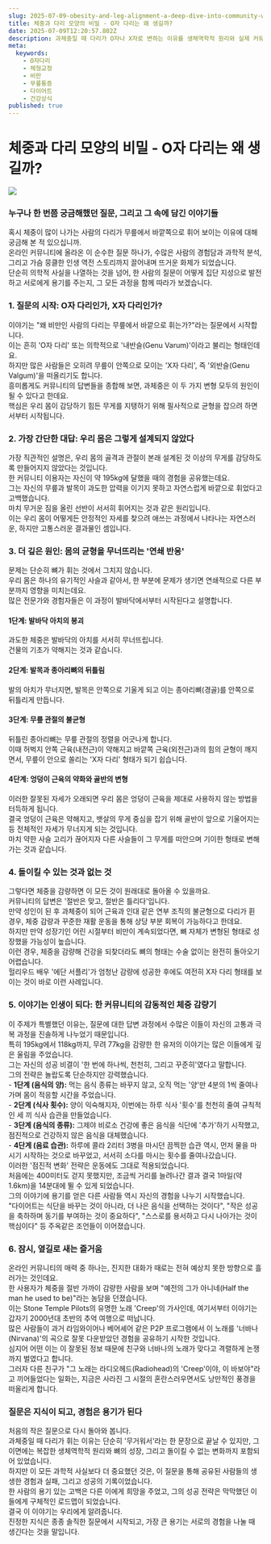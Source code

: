 ```yaml
---
slug: 2025-07-09-obesity-and-leg-alignment-a-deep-dive-into-community-wisdom
title: 체중과 다리 모양의 비밀 - O자 다리는 왜 생길까?
date: 2025-07-09T12:20:57.802Z
description: 과체중일 때 다리가 O자나 X자로 변하는 이유를 생체역학적 원리와 실제 커뮤니티의 생생한 경험담을 통해 깊이 있게 알아봅니다.
meta:
  keywords:
    - O자다리
    - 체형교정
    - 비만
    - 무릎통증
    - 다이어트
    - 건강상식
published: true
---
```


# 체중과 다리 모양의 비밀 - O자 다리는 왜 생길까?

![](https://blogger.googleusercontent.com/img/b/R29vZ2xl/AVvXsEiTQNvhZH_JDHXvu9Kzg7W5kg119fEo1dVO6tA47JX3s15FMsBULplDu9MzDPKGbHdW9Teq4wxLDvukps1su3q_gzUPMmhvbiGFWXRg56C8Zc9MlHhLrZhYowYBO8zBdiwugRALiHpGt6F2C44C2PpPCM6VODz2NM5RUnoKSUxjVegqEZ6Gwi_07LKHNXs/s16000/fxoh_7KntvFBViQ1GVkC2eIGoMQSdnMQLko4fYwUx-LJm1qjgEZ3fDGmqHbuVO8NKkOghg6JNE29NywBLc_e6A.webp)

### 누구나 한 번쯤 궁금해했던 질문, 그리고 그 속에 담긴 이야기들

혹시 체중이 많이 나가는 사람의 다리가 무릎에서 바깥쪽으로 휘어 보이는 이유에 대해 궁금해 본 적 있으십니까.<br />온라인 커뮤니티에 올라온 이 순수한 질문 하나가, 수많은 사람의 경험담과 과학적 분석, 그리고 가슴 뭉클한 인생 역전 스토리까지 끌어내며 뜨거운 화제가 되었습니다.<br />단순히 의학적 사실을 나열하는 것을 넘어, 한 사람의 질문이 어떻게 집단 지성으로 발전하고 서로에게 용기를 주는지, 그 모든 과정을 함께 따라가 보겠습니다.<br />

### 1. 질문의 시작: O자 다리인가, X자 다리인가?

이야기는 "왜 비만인 사람의 다리는 무릎에서 바깥으로 휘는가?"라는 질문에서 시작합니다.<br />이는 흔히 'O자 다리' 또는 의학적으로 '내반슬(Genu Varum)'이라고 불리는 형태인데요.<br />하지만 많은 사람들은 오히려 무릎이 안쪽으로 모이는 'X자 다리', 즉 '외반슬(Genu Valgum)'을 떠올리기도 합니다.<br />흥미롭게도 커뮤니티의 답변들을 종합해 보면, 과체중은 이 두 가지 변형 모두의 원인이 될 수 있다고 한데요.<br />핵심은 우리 몸이 감당하기 힘든 무게를 지탱하기 위해 필사적으로 균형을 잡으려 하면서부터 시작됩니다.<br />

### 2. 가장 간단한 대답: 우리 몸은 그렇게 설계되지 않았다

가장 직관적인 설명은, 우리 몸의 골격과 관절이 본래 설계된 것 이상의 무게를 감당하도록 만들어지지 않았다는 것입니다.<br />한 커뮤니티 이용자는 자신이 약 195kg에 달했을 때의 경험을 공유했는데요.<br />그는 자신의 무릎과 발목이 과도한 압력을 이기지 못하고 자연스럽게 바깥으로 휘었다고 고백했습니다.<br />마치 무거운 짐을 올린 선반이 서서히 휘어지는 것과 같은 원리입니다.<br />이는 우리 몸이 어떻게든 안정적인 자세를 찾으려 애쓰는 과정에서 나타나는 자연스러운, 하지만 고통스러운 결과물인 셈입니다.<br />

### 3. 더 깊은 원인: 몸의 균형을 무너뜨리는 '연쇄 반응'

문제는 단순히 뼈가 휘는 것에서 그치지 않습니다.<br />우리 몸은 하나의 유기적인 사슬과 같아서, 한 부분에 문제가 생기면 연쇄적으로 다른 부분까지 영향을 미치는데요.<br />많은 전문가와 경험자들은 이 과정이 발바닥에서부터 시작된다고 설명합니다.<br />
#### 1단계: 발바닥 아치의 붕괴
과도한 체중은 발바닥의 아치를 서서히 무너뜨립니다.<br />건물의 기초가 약해지는 것과 같습니다.<br />
#### 2단계: 발목과 종아리뼈의 뒤틀림
발의 아치가 무너지면, 발목은 안쪽으로 기울게 되고 이는 종아리뼈(경골)를 안쪽으로 뒤틀리게 만듭니다.<br />
#### 3단계: 무릎 관절의 불균형
뒤틀린 종아리뼈는 무릎 관절의 정렬을 어긋나게 합니다.<br />이때 허벅지 안쪽 근육(내전근)이 약해지고 바깥쪽 근육(외전근)과의 힘의 균형이 깨지면서, 무릎이 안으로 쏠리는 'X자 다리' 형태가 되기 쉽습니다.<br />
#### 4단계: 엉덩이 근육의 약화와 골반의 변형
이러한 잘못된 자세가 오래되면 우리 몸은 엉덩이 근육을 제대로 사용하지 않는 방법을 터득하게 됩니다.<br />결국 엉덩이 근육은 약해지고, 뱃살의 무게 중심을 잡기 위해 골반이 앞으로 기울어지는 등 전체적인 자세가 무너지게 되는 것입니다.<br />마치 약한 사슬 고리가 끊어지자 다른 사슬들이 그 무게를 떠안으며 기이한 형태로 변해가는 것과 같습니다.<br />

### 4. 돌이킬 수 있는 것과 없는 것

그렇다면 체중을 감량하면 이 모든 것이 원래대로 돌아올 수 있을까요.<br />커뮤니티의 답변은 '절반은 맞고, 절반은 틀리다'입니다.<br />만약 성인이 된 후 과체중이 되어 근육과 인대 같은 연부 조직의 불균형으로 다리가 휜 경우, 체중 감량과 꾸준한 재활 운동을 통해 상당 부분 회복이 가능하다고 한데요.<br />하지만 만약 성장기인 어린 시절부터 비만이 계속되었다면, 뼈 자체가 변형된 형태로 성장했을 가능성이 높습니다.<br />이런 경우, 체중을 감량해 건강을 되찾더라도 뼈의 형태는 수술 없이는 완전히 돌아오기 어렵습니다.<br />헐리우드 배우 '에단 서플리'가 엄청난 감량에 성공한 후에도 여전히 X자 다리 형태를 보이는 것이 바로 이런 사례입니다.<br />

### 5. 이야기는 인생이 되다: 한 커뮤니티의 감동적인 체중 감량기

이 주제가 특별했던 이유는, 질문에 대한 답변 과정에서 수많은 이들이 자신의 고통과 극복 과정을 진솔하게 나누었기 때문입니다.<br />특히 195kg에서 118kg까지, 무려 77kg을 감량한 한 유저의 이야기는 많은 이들에게 깊은 울림을 주었습니다.<br />그는 자신의 성공 비결이 '한 번에 하나씩, 천천히, 그리고 꾸준히'였다고 말합니다.<br />그의 전략은 놀랍도록 단순하지만 강력했습니다.<br />- **1단계 (음식의 양):** 먹는 음식 종류는 바꾸지 않고, 오직 먹는 '양'만 4분의 1씩 줄여나가며 몸이 적응할 시간을 주었습니다.<br />- **2단계 (식사 횟수):** 양이 익숙해지자, 이번에는 하루 식사 '횟수'를 천천히 줄여 규칙적인 세 끼 식사 습관을 만들었습니다.<br />- **3단계 (음식의 종류):** 그제야 비로소 건강에 좋은 음식을 식단에 '추가'하기 시작했고, 점진적으로 건강하지 않은 음식을 대체했습니다.<br />- **4단계 (음료 습관):** 하루에 콜라 2리터 3병을 마시던 끔찍한 습관 역시, 먼저 물을 마시기 시작하는 것으로 바꾸었고, 서서히 소다를 마시는 횟수를 줄여나갔습니다.<br />이러한 '점진적 변화' 전략은 운동에도 그대로 적용되었습니다.<br />처음에는 400미터도 걷지 못했지만, 조금씩 거리를 늘려나간 결과 결국 1마일(약 1.6km)을 14분대에 뛸 수 있게 되었습니다.<br />그의 이야기에 용기를 얻은 다른 사람들 역시 자신의 경험을 나누기 시작했습니다.<br />"다이어트는 식단을 바꾸는 것이 아니라, 더 나은 음식을 선택하는 것이다", "작은 성공을 축하하며 동기를 부여하는 것이 중요하다", "스스로를 용서하고 다시 나아가는 것이 핵심이다" 등 주옥같은 조언들이 이어졌습니다.<br />

### 6. 잠시, 옆길로 새는 즐거움

온라인 커뮤니티의 매력 중 하나는, 진지한 대화가 때로는 전혀 예상치 못한 방향으로 흘러가는 것인데요.<br />한 사용자가 체중을 절반 가까이 감량한 사람을 보며 "예전의 그가 아니네(Half the man he used to be)"라는 농담을 던졌습니다.<br />이는 Stone Temple Pilots의 유명한 노래 'Creep'의 가사인데, 여기서부터 이야기는 갑자기 2000년대 초반의 추억 여행으로 떠납니다.<br />많은 사람들이 과거 라임와이어나 베어셰어 같은 P2P 프로그램에서 이 노래를 '너바나(Nirvana)'의 곡으로 잘못 다운받았던 경험을 공유하기 시작한 것입니다.<br />심지어 어떤 이는 이 잘못된 정보 때문에 친구와 너바나의 노래가 맞다고 격렬하게 논쟁까지 벌였다고 합니다.<br />그러자 다른 친구가 "그 노래는 라디오헤드(Radiohead)의 'Creep'이야, 이 바보야"라고 끼어들었다는 일화는, 지금은 사라진 그 시절의 혼란스러우면서도 낭만적인 풍경을 떠올리게 합니다.<br />

### 질문은 지식이 되고, 경험은 용기가 된다<br />

처음의 작은 질문으로 다시 돌아와 봅니다.<br />과체중일 때 다리가 휘는 이유는 단순히 '무거워서'라는 한 문장으로 끝날 수 있지만, 그 이면에는 복잡한 생체역학적 원리와 뼈의 성장, 그리고 돌이킬 수 없는 변화까지 포함되어 있었습니다.<br />하지만 이 모든 과학적 사실보다 더 중요했던 것은, 이 질문을 통해 공유된 사람들의 생생한 경험과 실패, 그리고 성공의 기록이었습니다.<br />한 사람의 용기 있는 고백은 다른 이에게 희망을 주었고, 그의 성공 전략은 막막했던 이들에게 구체적인 로드맵이 되었습니다.<br />결국 이 이야기는 우리에게 알려줍니다.<br />진정한 지식은 종종 솔직한 질문에서 시작되고, 가장 큰 용기는 서로의 경험을 나눌 때 생긴다는 것을 말입니다.<br />
